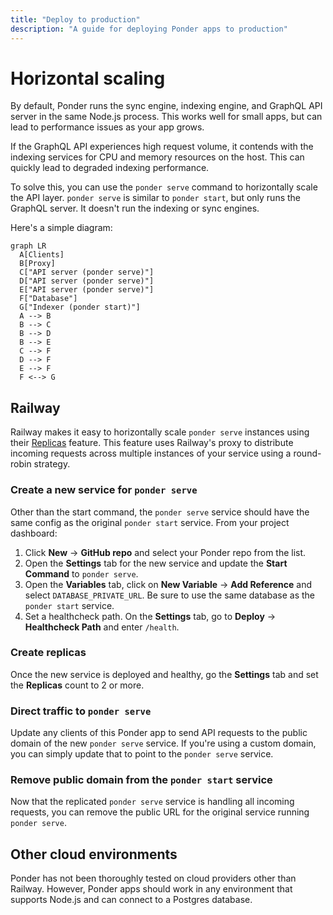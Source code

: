 ```yaml
---
title: "Deploy to production"
description: "A guide for deploying Ponder apps to production"
---
```



# Horizontal scaling

By default, Ponder runs the sync engine, indexing engine, and GraphQL API server in the same Node.js process. This works well for small apps, but can lead to performance issues as your app grows.

If the GraphQL API experiences high request volume, it contends with the indexing services for CPU and memory resources on the host. This can quickly lead to degraded indexing performance.

To solve this, you can use the `ponder serve` command to horizontally scale the API layer. `ponder serve` is similar to `ponder start`, but only runs the GraphQL server. It doesn't run the indexing or sync engines.

Here's a simple diagram:

```mermaid
graph LR
  A[Clients]
  B[Proxy]
  C["API server (ponder serve)"]
  D["API server (ponder serve)"]
  E["API server (ponder serve)"]
  F["Database"]
  G["Indexer (ponder start)"]
  A --> B
  B --> C
  B --> D
  B --> E
  C --> F
  D --> F
  E --> F
  F <--> G
```

## Railway

Railway makes it easy to horizontally scale `ponder serve` instances using their [Replicas](https://docs.railway.app/reference/scaling#horizontal-scaling-with-replicas) feature. This feature uses Railway's proxy to distribute incoming requests across multiple instances of your service using a round-robin strategy.

<Steps>

### Create a new service for `ponder serve`

Other than the start command, the `ponder serve` service should have the same config as the original `ponder start` service. From your project dashboard:

1. Click **New** → **GitHub repo** and select your Ponder repo from the list.
2. Open the **Settings** tab for the new service and update the **Start Command** to `ponder serve`.
3. Open the **Variables** tab, click on **New Variable** → **Add Reference** and select `DATABASE_PRIVATE_URL`. Be sure to use the same database as the `ponder start` service.
4. Set a healthcheck path. On the **Settings** tab, go to **Deploy** → **Healthcheck Path** and enter `/health`.

### Create replicas

Once the new service is deployed and healthy, go the **Settings** tab and set the **Replicas** count to 2 or more.

### Direct traffic to `ponder serve`

Update any clients of this Ponder app to send API requests to the public domain of the new `ponder serve` service. If you're using a custom domain, you can simply update that to point to the `ponder serve` service.

### Remove public domain from the `ponder start` service

Now that the replicated `ponder serve` service is handling all incoming requests, you can remove the public URL for the original service running `ponder serve`.

</Steps>

## Other cloud environments

Ponder has not been thoroughly tested on cloud providers other than Railway. However, Ponder apps should work in any environment that supports Node.js and can connect to a Postgres database.
